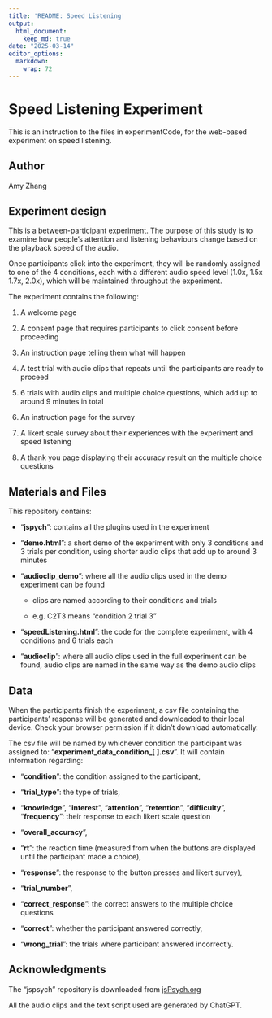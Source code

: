 ```yaml
---
title: 'README: Speed Listening'
output: 
  html_document:
    keep_md: true
date: "2025-03-14"
editor_options: 
  markdown: 
    wrap: 72
---
```


# Speed Listening Experiment

This is an instruction to the files in experimentCode, for the web-based
experiment on speed listening.

## Author

Amy Zhang

## Experiment design

This is a between-participant experiment. The purpose of this study is
to examine how people's attention and listening behaviours change based
on the playback speed of the audio.

Once participants click into the experiment, they will be randomly
assigned to one of the 4 conditions, each with a different audio speed
level (1.0x, 1.5x 1.7x, 2.0x), which will be maintained throughout the
experiment.

The experiment contains the following:

1.  A welcome page

2.  A consent page that requires participants to click consent before
    proceeding

3.  An instruction page telling them what will happen

4.  A test trial with audio clips that repeats until the participants
    are ready to proceed

5.  6 trials with audio clips and multiple choice questions, which add
    up to around 9 minutes in total

6.  An instruction page for the survey

7.  A likert scale survey about their experiences with the experiment
    and speed listening

8.  A thank you page displaying their accuracy result on the multiple
    choice questions

## Materials and Files

This repository contains:

-   "**jspych**": contains all the plugins used in the experiment

-   "**demo.html**": a short demo of the experiment with only 3
    conditions and 3 trials per condition, using shorter audio clips
    that add up to around 3 minutes

-   "**audioclip_demo**": where all the audio clips used in the demo
    experiment can be found

    -   clips are named according to their conditions and trials

    -   e.g. C2T3 means "condition 2 trial 3"

-   "**speedListening.html**": the code for the complete experiment,
    with 4 conditions and 6 trials each

-   "**audioclip**": where all audio clips used in the full experiment
    can be found, audio clips are named in the same way as the demo
    audio clips

## Data

When the participants finish the experiment, a csv file containing the
participants' response will be generated and downloaded to their local
device. Check your browser permission if it didn't download
automatically.

The csv file will be named by whichever condition the participant was
assigned to: "**experiment_data_condition\_[ ].csv**". It will contain
information regarding:

-   "**condition**": the condition assigned to the participant,

-   "**trial_type**": the type of trials,

-   "**knowledge**", "**interest**", "**attention**", "**retention**",
    "**difficulty**", "**frequency**": their response to each likert
    scale question

-   "**overall_accuracy**",

-   "**rt**": the reaction time (measured from when the buttons are
    displayed until the participant made a choice),

-   "**response**": the response to the button presses and likert
    survey),

-   "**trial_number**",

-   "**correct_response**": the correct answers to the multiple choice
    questions

-   "**correct**": whether the participant answered correctly,

-   "**wrong_trial**": the trials where participant answered
    incorrectly.

## Acknowledgments

The "jspsych" repository is downloaded from [jsPsych.org](#0)

All the audio clips and the text script used are generated by ChatGPT.
